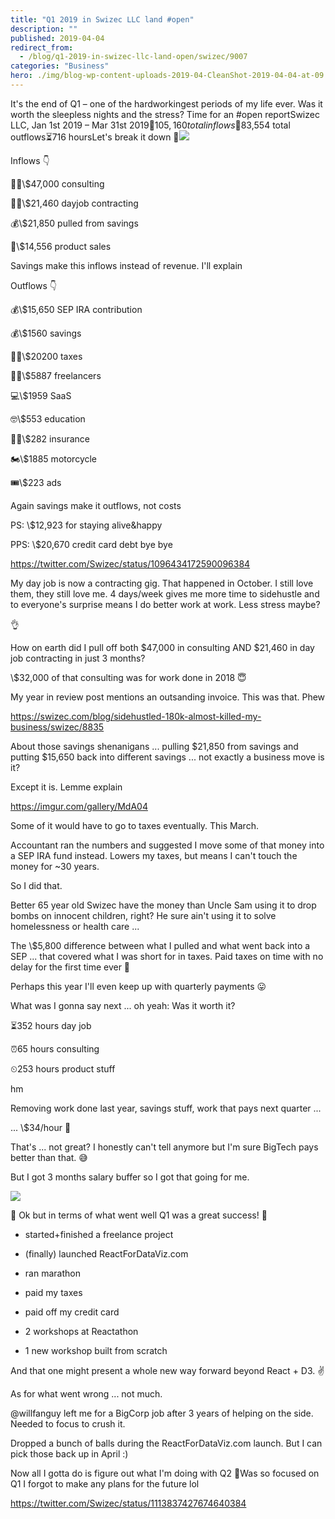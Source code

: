 ```yaml
---
title: "Q1 2019 in Swizec LLC land #open"
description: ""
published: 2019-04-04
redirect_from:
  - /blog/q1-2019-in-swizec-llc-land-open/swizec/9007
categories: "Business"
hero: ./img/blog-wp-content-uploads-2019-04-CleanShot-2019-04-04-at-09.10.27@2x-1024x497.png
---
```


It's the end of Q1 – one of the hardworkingest periods of my life ever. Was it worth the sleepless nights and the stress? Time for an #open reportSwizec LLC, Jan 1st 2019 – Mar 31st 2019🤑$105,160 total inflows💸$83,554 total outflows⏳716 hoursLet's break it down 🤔![](./img/blog-wp-content-uploads-2019-04-CleanShot-2019-04-04-at-09.10.27@2x-1024x497.png)

Inflows 👇

👨‍⚕️\\\$47,000 consulting

👨‍💻\\\$21,460 dayjob contracting

💰\\\$21,850 pulled from savings

👾\\\$14,556 product sales

Savings make this inflows instead of revenue. I'll explain

Outflows 👇

💰\\\$15,650 SEP IRA contribution

💰\\\$1560 savings

🧛‍♂️\\\$20200 taxes

👩‍💻\\\$5887 freelancers

💻\\\$1959 SaaS

🤓\\\$553 education

👨‍⚕️\\\$282 insurance

🏍\\\$1885 motorcycle

🎟\\\$223 ads

Again savings make it outflows, not costs

PS: \\\$12,923 for staying alive&happy

PPS: \\\$20,670 credit card debt bye bye

https://twitter.com/Swizec/status/1096434172590096384

My day job is now a contracting gig. That happened in October. I still love them, they still love me. 4 days/week gives me more time to sidehustle and to everyone's surprise means I do better work at work. Less stress maybe?

👌

How on earth did I pull off both $47,000 in consulting AND $21,460 in day job contracting in just 3 months?

\\\$32,000 of that consulting was for work done in 2018 😇

My year in review post mentions an outsanding invoice. This was that. Phew

https://swizec.com/blog/sidehustled-180k-almost-killed-my-business/swizec/8835

About those savings shenanigans ... pulling $21,850 from savings and putting $15,650 back into different savings ... not exactly a business move is it?

Except it is. Lemme explain

https://imgur.com/gallery/MdA04

Some of it would have to go to taxes eventually. This March.

Accountant ran the numbers and suggested I move some of that money into a SEP IRA fund instead. Lowers my taxes, but means I can't touch the money for ~30 years.

So I did that.

Better 65 year old Swizec have the money than Uncle Sam using it to drop bombs on innocent children, right? He sure ain't using it to solve homelessness or health care ...

The \\\$5,800 difference between what I pulled and what went back into a SEP ... that covered what I was short for in taxes. Paid taxes on time with no delay for the first time ever 💪

Perhaps this year I'll even keep up with quarterly payments 😛

What was I gonna say next ... oh yeah: Was it worth it?

⏳352 hours day job

⏰65 hours consulting

⏲253 hours product stuff

hm

Removing work done last year, savings stuff, work that pays next quarter ...

... \\\$34/hour 🤔

That's ... not great? I honestly can't tell anymore but I'm sure BigTech pays better than that. 😅

But I got 3 months salary buffer so I got that going for me.

![](./img/media-TPl5N4Ci49ZQY-giphy.gif)

🎉 Ok but in terms of what went well Q1 was a great success! 🎉

- started+finished a freelance project

- (finally) launched ReactForDataViz.com

- ran marathon

- paid my taxes

- paid off my credit card

- 2 workshops at Reactathon

- 1 new workshop built from scratch

And that one might present a whole new way forward beyond React + D3. ✌️

As for what went wrong ... not much.

@willfanguy left me for a BigCorp job after 3 years of helping on the side. Needed to focus to crush it.

Dropped a bunch of balls during the ReactForDataViz.com launch. But I can pick those back up in April :)

Now all I gotta do is figure out what I'm doing with Q2 🤔Was so focused on Q1 I forgot to make any plans for the future lol

https://twitter.com/Swizec/status/1113837427674640384
